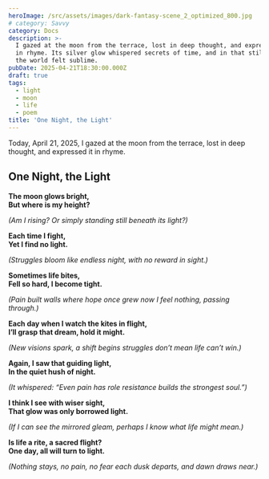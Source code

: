```yaml
---
heroImage: /src/assets/images/dark-fantasy-scene_2_optimized_800.jpg
# category: Savvy
category: Docs
description: >-
  I gazed at the moon from the terrace, lost in deep thought, and expressed it
  in rhyme. Its silver glow whispered secrets of time, and in that stillness,
  the world felt sublime.
pubDate: 2025-04-21T18:30:00.000Z
draft: true
tags:
  - light
  - moon
  - life
  - poem
title: 'One Night, the Light'
---
```


Today, April 21, 2025, I gazed at the moon from the terrace, lost in deep thought, and expressed it in rhyme.

## One Night, the Light

**The moon glows bright,**\
**But where is my height?**

_(Am I rising? Or simply standing still beneath its light?)_

**Each time I fight,**\
**Yet I find no light.**

_(Struggles bloom like endless night, with no reward in sight.)_

**Sometimes life bites,**\
**Fell so hard, I become tight.**

_(Pain built walls where hope once grew now I feel nothing, passing through.)_

**Each day when I watch the kites in flight,**\
**I’ll grasp that dream, hold it might.**

_(New visions spark, a shift begins struggles don’t mean life can’t win.)_

**Again, I saw that guiding light,**\
**In the quiet hush of night.**

_(It whispered: “Even pain has role resistance builds the strongest soul.”)_

**I think I see with wiser sight,**\
**That glow was only borrowed light.**

_(If I can see the mirrored gleam, perhaps I know what life might mean.)_

**Is life a rite, a sacred flight?**\
**One day, all will turn to light.**

_(Nothing stays, no pain, no fear each dusk departs, and dawn draws near.)_
